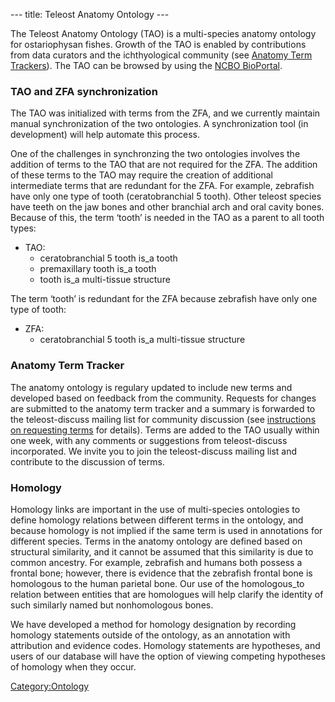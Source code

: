 ---
title: Teleost Anatomy Ontology
---

The Teleost Anatomy Ontology (TAO) is a multi-species anatomy ontology for ostariophysan fishes. Growth of the TAO is enabled by contributions from data curators and the ichthyological community (see [[#Anatomy Term Trackers|Anatomy Term Trackers]]). The TAO can be browsed by using the [http://www.bioontology.org/ncbo/faces/pages/ontology_list.xhtml NCBO BioPortal].

===TAO and ZFA synchronization===
The TAO was initialized with terms from the ZFA, and we currently maintain manual synchronization of the two ontologies.  A synchronization tool (in development) will help automate this process.

One of the challenges in synchronzing the two ontologies involves the addition of terms to the TAO that are not required for the ZFA.  The addition of these terms to the TAO may require the creation of additional intermediate terms that are redundant for the ZFA.  For example, zebrafish have only one type of tooth (ceratobranchial 5 tooth).  Other teleost species have teeth on the jaw bones and other branchial arch and  oral cavity bones.  Because of this, the term ‘tooth’ is needed in the TAO as a parent to all tooth types:

* TAO:
** ceratobranchial 5 tooth is_a tooth
** premaxillary tooth is_a tooth
** tooth is_a multi-tissue structure

The term ‘tooth’ is redundant for the ZFA because zebrafish have only one type of tooth:

* ZFA:
**ceratobranchial 5 tooth is_a multi-tissue structure

===Anatomy Term Tracker===

The anatomy ontology is regulary updated to include new terms and developed based on feedback from the community.  Requests for changes are submitted to the anatomy term tracker and a summary is forwarded to the teleost-discuss mailing list for community discussion (see [[Term Requests | instructions on requesting terms]] for details). Terms are added to the TAO usually within one week, with any comments or suggestions from  teleost-discuss incorporated. We invite you to join the teleost-discuss mailing list and contribute to the discussion of terms.

===Homology===

Homology links are important in the use of multi-species ontologies to define homology relations between different terms in the ontology, and because homology is not implied if the same term is used in annotations for different species. Terms in the anatomy ontology are defined based on structural similarity, and it cannot be assumed that this similarity is due to common ancestry.  For example, zebrafish and humans both possess a frontal bone; however, there is evidence that the zebrafish frontal bone is homologous to the human parietal bone. Our use of the homologous_to relation between entities that are homologues will help clarify the identity of such similarly named but nonhomologous bones.

We have developed a method for homology designation by recording homology statements outside of the ontology, as an annotation with attribution and evidence codes.  Homology statements are hypotheses, and users of our database will have the option of viewing competing hypotheses of homology when they occur.

[[Category:Ontology]]